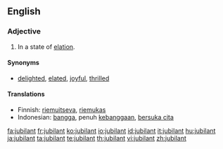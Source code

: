 ==English==

===Adjective===
{{en-adj}}

# In a state of [[elation]].

====Synonyms====
*{{sense|in a state of elation}} [[delighted]], [[elated]], [[joyful]], [[thrilled]]

====Translations====
*Finnish: [[riemuitseva]], [[riemukas]]
*Indonesian: [[bangga]], penuh [[bangga|kebanggaan]], [[suka cita|bersuka cita]]

[[fa:jubilant]]
[[fr:jubilant]]
[[ko:jubilant]]
[[io:jubilant]]
[[id:jubilant]]
[[it:jubilant]]
[[hu:jubilant]]
[[ja:jubilant]]
[[ta:jubilant]]
[[te:jubilant]]
[[th:jubilant]]
[[vi:jubilant]]
[[zh:jubilant]]